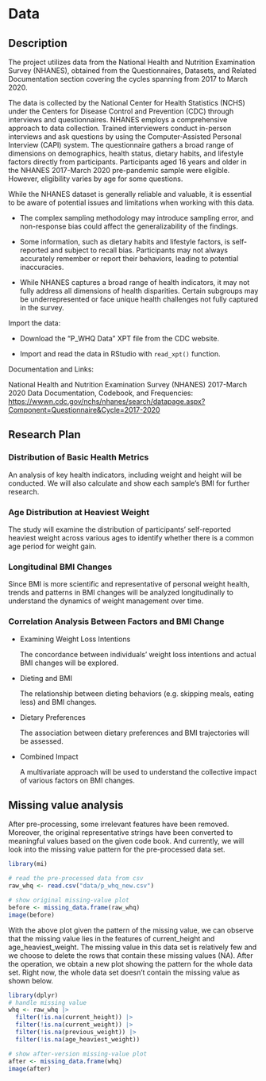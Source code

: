 # Data

## Description

The project utilizes data from the National Health and Nutrition Examination Survey (NHANES), obtained from the Questionnaires, Datasets, and Related Documentation section covering the cycles spanning from 2017 to March 2020.

The data is collected by the National Center for Health Statistics (NCHS) under the Centers for Disease Control and Prevention (CDC) through interviews and questionnaires. NHANES employs a comprehensive approach to data collection. Trained interviewers conduct in-person interviews and ask questions by using the Computer-Assisted Personal Interview (CAPI) system. The questionnaire gathers a broad range of dimensions on demographics, health status, dietary habits, and lifestyle factors directly from participants. Participants aged 16 years and older in the NHANES 2017-March 2020 pre-pandemic sample were eligible. However, eligibility varies by age for some questions.



While the NHANES dataset is generally reliable and valuable, it is essential to be aware of potential issues and limitations when working with this data.

-   The complex sampling methodology may introduce sampling error, and non-response bias could affect the generalizability of the findings.

-   Some information, such as dietary habits and lifestyle factors, is self-reported and subject to recall bias. Participants may not always accurately remember or report their behaviors, leading to potential inaccuracies.

-   While NHANES captures a broad range of health indicators, it may not fully address all dimensions of health disparities. Certain subgroups may be underrepresented or face unique health challenges not fully captured in the survey.

Import the data:

-   Download the "P_WHQ Data" XPT file from the CDC website.

-   Import and read the data in RStudio with `read_xpt()` function.

Documentation and Links:

National Health and Nutrition Examination Survey (NHANES) 2017-March 2020 Data Documentation, Codebook, and Frequencies: <https://wwwn.cdc.gov/nchs/nhanes/search/datapage.aspx?Component=Questionnaire&Cycle=2017-2020>

## Research Plan

### Distribution of Basic Health Metrics

An analysis of key health indicators, including weight and height will be conducted. We will also calculate and show each sample's BMI for further research.

### Age Distribution at Heaviest Weight

The study will examine the distribution of participants' self-reported heaviest weight across various ages to identify whether there is a common age period for weight gain.

### Longitudinal BMI Changes

Since BMI is more scientific and representative of personal weight health, trends and patterns in BMI changes will be analyzed longitudinally to understand the dynamics of weight management over time.

### Correlation Analysis Between Factors and BMI Change

-   Examining Weight Loss Intentions

    The concordance between individuals' weight loss intentions and actual BMI changes will be explored.

-   Dieting and BMI

    The relationship between dieting behaviors (e.g. skipping meals, eating less) and BMI changes.

-   Dietary Preferences

    The association between dietary preferences and BMI trajectories will be assessed.

-   Combined Impact

    A multivariate approach will be used to understand the collective impact of various factors on BMI changes.

## Missing value analysis

After pre-processing, some irrelevant features have been removed. Moreover, the original representative strings have been converted to meaningful values based on the given code book. And currently, we will look into the missing value pattern for the pre-processed data set.

```r

library(mi)

# read the pre-processed data from csv
raw_whq <- read.csv("data/p_whq_new.csv")

# show original missing-value plot
before <- missing_data.frame(raw_whq)
image(before)
```

With the above plot given the pattern of the missing value, we can observe that the missing value lies in the features of current_height and age_heaviest_weight. The missing value in this data set is relatively few and we choose to delete the rows that contain these missing values (NA). After the operation, we obtain a new plot showing the pattern for the whole data set. Right now, the whole data set doesn't contain the missing value as shown below.

```r
library(dplyr)
# handle missing value
whq <- raw_whq |>
  filter(!is.na(current_height)) |>
  filter(!is.na(current_weight)) |>
  filter(!is.na(previous_weight)) |>
  filter(!is.na(age_heaviest_weight))

# show after-version missing-value plot
after <- missing_data.frame(whq)
image(after)
```
